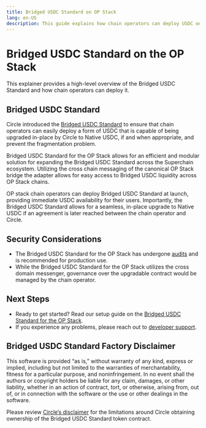 ```yaml
---
title: Bridged USDC Standard on OP Stack
lang: en-US
description: This guide explains how chain operators can deploy USDC on their OP Stack chain.
---
```



# Bridged USDC Standard on the OP Stack

This explainer provides a high-level overview of the Bridged USDC Standard and how chain operators can deploy it.

## Bridged USDC Standard
Circle introduced the [Bridged USDC Standard](https://www.circle.com/blog/bridged-usdc-standard) to ensure that chain operators can easily deploy a form of USDC that is capable of being upgraded in-place by Circle to Native USDC, if and when appropriate, and prevent the fragmentation problem.

Bridged USDC Standard for the OP Stack allows for an efficient and modular solution for expanding the Bridged USDC Standard across the Superchain ecosystem. Utilizing the cross chain messaging of the canonical OP Stack bridge the adapter allows for easy access to Bridged USDC liquidity across OP Stack chains.


<Callout type="info">
    OP stack chain operators can deploy Bridged USDC Standard at launch, providing immediate USDC availability for their users. 
    Importantly, the Bridged USDC Standard allows for a seamless, in-place upgrade to Native USDC if an agreement is later reached between the chain operator and Circle.
</Callout>

## Security Considerations

*   The Bridged USDC Standard for the OP Stack has undergone [audits](https://github.com/defi-wonderland/opUSDC/blob/main/audits/spearbit.pdf) and is recommended for production use.
*   While the Bridged USDC Standard for the OP Stack utilizes the cross domain messenger, governance over the upgradable contract would be managed by the chain operator.

## Next Steps
*   Ready to get started? Read our setup guide on the [Bridged USDC Standard for the OP Stack](https://github.com/defi-wonderland/opUSDC#setup).
*   If you experience any problems, please reach out to [developer support](https://github.com/ethereum-optimism/developers/discussions).

## Bridged USDC Standard Factory Disclaimer
This software is provided “as is,” without warranty of any kind, express or implied, including but not limited to the warranties of merchantability, fitness for a particular purpose, and noninfringement. In no event shall the authors or copyright holders be liable for any claim, damages, or other liability, whether in an action of contract, tort, or otherwise, arising from, out of, or in connection with the software or the use or other dealings in the software. 

Please review [Circle’s disclaimer](https://github.com/circlefin/stablecoin-evm/blob/master/doc/bridged_USDC_standard.md#for-more-information) for the limitations around Circle obtaining ownership of the Bridged USDC Standard token contract. 
